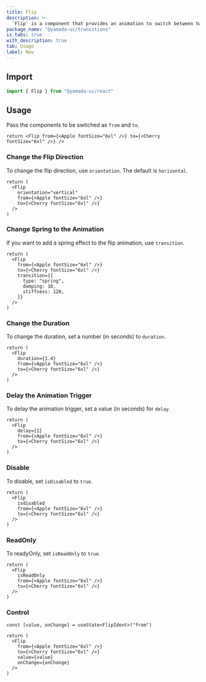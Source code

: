 ```yaml
---
title: Flip
description: >-
  `Flip` is a component that provides an animation to switch between two elements while flipping.
package_name: "@yamada-ui/transitions"
is_tabs: true
with_description: true
tab: Usage
label: New
---
```


## Import

```ts
import { Flip } from "@yamada-ui/react"
```

## Usage

Pass the components to be switched as `from` and `to`.

```tsx functional=true
return <Flip from={<Apple fontSize="6xl" />} to={<Cherry fontSize="6xl" />} />
```

### Change the Flip Direction

To change the flip direction, use `orientation`. The default is `horizontal`.

```tsx functional=true
return (
  <Flip
    orientation="vertical"
    from={<Apple fontSize="6xl" />}
    to={<Cherry fontSize="6xl" />}
  />
)
```

### Change Spring to the Animation

If you want to add a spring effect to the flip animation, use `transition`.

```tsx functional=true
return (
  <Flip
    from={<Apple fontSize="6xl" />}
    to={<Cherry fontSize="6xl" />}
    transition={{
      type: "spring",
      damping: 10,
      stiffness: 120,
    }}
  />
)
```

### Change the Duration

To change the duration, set a number (in seconds) to `duration`.

```tsx functional=true
return (
  <Flip
    duration={1.4}
    from={<Apple fontSize="6xl" />}
    to={<Cherry fontSize="6xl" />}
  />
)
```

### Delay the Animation Trigger

To delay the animation trigger, set a value (in seconds) for `delay`.

```tsx functional=true
return (
  <Flip
    delay={1}
    from={<Apple fontSize="6xl" />}
    to={<Cherry fontSize="6xl" />}
  />
)
```

### Disable

To disable, set `isDisabled` to `true`.

```tsx functional=true
return (
  <Flip
    isdisabled
    from={<Apple fontSize="6xl" />}
    to={<Cherry fontSize="6xl" />}
  />
)
```

### ReadOnly

To readyOnly, set `isReadOnly` to `true`.

```tsx functional=true
return (
  <Flip
    isReadOnly
    from={<Apple fontSize="6xl" />}
    to={<Cherry fontSize="6xl" />}
  />
)
```

### Control

```tsx functional=true
const [value, onChange] = useState<FlipIdent>("from")

return (
  <Flip
    from={<Apple fontSize="6xl" />}
    to={<Cherry fontSize="6xl" />}
    value={value}
    onChange={onChange}
  />
)
```
